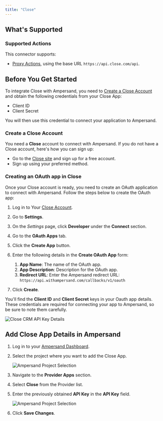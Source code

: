 ```yaml
---
title: "Close"
---
```

## What's Supported

### Supported Actions

This connector supports:
- [Proxy Actions](/define-integrations/proxy-actions), using the base URL `https://api.close.com/api`.

## Before You Get Started

To integrate Close with Ampersand, you need to [Create a Close Account](#create-a-close-crm-account) and obtain the following credentials from your Close App:

- Client ID
- Client Secret

You will then use this credential to connect your application to Ampersand.

### Create a Close Account

You need a **Close** account to connect with Ampersand. If you do not have a Close account, here's how you can sign up:

- Go to the [Close site](https://close.com/) and sign up for a free account.
- Sign up using your preferred method.

### Creating an OAuth app in Close

Once your Close account is ready, you need to create an OAuth application to connect with Ampersand. Follow the steps below to create the OAuth app:

1. Log in to Your [Close Account](https://app.close.com/login/).

2. Go to **Settings**.

3. On the _Settings_ page, click **Developer** under the **Connect** section.

4. Go to the **OAuth Apps** tab.

5. Click the **Create App** button.

6. Enter the following details in the **Create OAuth App** form:
   1. **App Name**: The name of the OAuth app.
   2. **App Description**: Description for the OAuth app.
   3. **Redirect URL**: Enter the Ampersand redirect URL: `https://api.withampersand.com/callbacks/v1/oauth`

7. Click **Create**.

You'll find the **Client ID** and **Client Secret** keys in your Oauth app details. These credentials are required for connecting your app to Ampersand, so be sure to note them carefully.

![Close CRM API Key Details](/images/provider-guides/091927f-close1.gif)

## Add Close App Details in Ampersand

1. Log in to your [Ampersand Dashboard](https://dashboard.withampersand.com).

2. Select the project where you want to add the Close App.

   ![Ampersand Project Selection](/images/provider-guides/090c05f-Ampersand.png)

3. Navigate to the **Provider Apps** section.

4. Select **Close** from the Provider list.

5. Enter the previously obtained **API Key** in the **API Key** field.

   ![Ampersand Project Selection](/images/provider-guides/5dcdb7e-close2.gif)

6. Click **Save Changes**.
